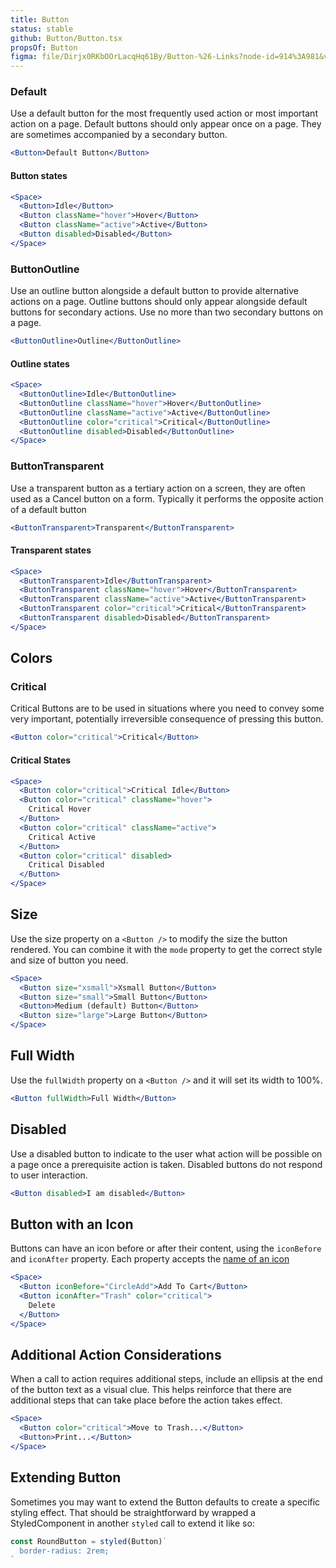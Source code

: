 ```yaml
---
title: Button
status: stable
github: Button/Button.tsx
propsOf: Button
figma: file/Dirjx0RKbOOrLacqHq61By/Button-%26-Links?node-id=914%3A981&viewport=1741%2C951%2C1
---
```



### Default

Use a default button for the most frequently used action or most important action on a page. Default buttons should only appear once on a page. They are sometimes accompanied by a secondary button.

```jsx
<Button>Default Button</Button>
```

#### Button states

```jsx
<Space>
  <Button>Idle</Button>
  <Button className="hover">Hover</Button>
  <Button className="active">Active</Button>
  <Button disabled>Disabled</Button>
</Space>
```

### ButtonOutline

Use an outline button alongside a default button to provide alternative actions on a page. Outline buttons should only appear alongside default buttons for secondary actions. Use no more than two secondary buttons on a page.

```jsx
<ButtonOutline>Outline</ButtonOutline>
```

#### Outline states

```jsx
<Space>
  <ButtonOutline>Idle</ButtonOutline>
  <ButtonOutline className="hover">Hover</ButtonOutline>
  <ButtonOutline className="active">Active</ButtonOutline>
  <ButtonOutline color="critical">Critical</ButtonOutline>
  <ButtonOutline disabled>Disabled</ButtonOutline>
</Space>
```

### ButtonTransparent

Use a transparent button as a tertiary action on a screen, they are often used as a Cancel button on a form. Typically it performs the opposite action of a default button

```jsx
<ButtonTransparent>Transparent</ButtonTransparent>
```

#### Transparent states

```jsx
<Space>
  <ButtonTransparent>Idle</ButtonTransparent>
  <ButtonTransparent className="hover">Hover</ButtonTransparent>
  <ButtonTransparent className="active">Active</ButtonTransparent>
  <ButtonTransparent color="critical">Critical</ButtonTransparent>
  <ButtonTransparent disabled>Disabled</ButtonTransparent>
</Space>
```

## Colors

### Critical

Critical Buttons are to be used in situations where you need to convey some very important, potentially irreversible consequence of pressing this button.

```jsx
<Button color="critical">Critical</Button>
```

#### Critical States

```jsx
<Space>
  <Button color="critical">Critical Idle</Button>
  <Button color="critical" className="hover">
    Critical Hover
  </Button>
  <Button color="critical" className="active">
    Critical Active
  </Button>
  <Button color="critical" disabled>
    Critical Disabled
  </Button>
</Space>
```

## Size

Use the size property on a `<Button />` to modify the size the button rendered. You can combine it with the `mode` property to get the correct style and size of button you need.

```jsx
<Space>
  <Button size="xsmall">Xsmall Button</Button>
  <Button size="small">Small Button</Button>
  <Button>Medium (default) Button</Button>
  <Button size="large">Large Button</Button>
</Space>
```

## Full Width

Use the `fullWidth` property on a `<Button />` and it will set its width to 100%.

```jsx
<Button fullWidth>Full Width</Button>
```

## Disabled

Use a disabled button to indicate to the user what action will be possible on a page once a prerequisite action is taken. Disabled buttons do not respond to user interaction.

```jsx
<Button disabled>I am disabled</Button>
```

## Button with an Icon

Buttons can have an icon before or after their content, using the `iconBefore` and `iconAfter` property. Each property accepts the [name of an icon](/#!/Icons)

```jsx
<Space>
  <Button iconBefore="CircleAdd">Add To Cart</Button>
  <Button iconAfter="Trash" color="critical">
    Delete
  </Button>
</Space>
```

## Additional Action Considerations

When a call to action requires additional steps, include an ellipsis at the end of the button text as a visual clue. This helps reinforce that there are additional steps that can take place before the action takes effect.

```jsx
<Space>
  <Button color="critical">Move to Trash...</Button>
  <Button>Print...</Button>
</Space>
```

## Extending Button

Sometimes you may want to extend the Button defaults to create a specific styling effect. That should be straightforward by wrapped a StyledComponent in another `styled` call to extend it like so:

<RoundBtn />

```jsx static
const RoundButton = styled(Button)`
  border-radius: 2rem;
`
```
